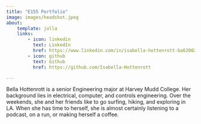 ```yaml
---
title: "E155 Portfolio"
image: images/headshot.jpeg
about:
    template: jolla
    links:
        - icon: linkedin
          text: LinkedIn
          href: https://www.linkedin.com/in/isabella-hottenrott-ba6200259/
        - icon: github
          text: Github
          href: https://github.com/Isabella-Hottenrott

---
```


Bella Hottenrott is a senior Engineering major at Harvey Mudd College. Her background lies in electrical, computer, and controls engineering.
Over the weekends, she and her friends like to go surfing, hiking, and exploring in LA. When she has time to herself, she is almost certainly listening to a podcast, on a run, or making herself a coffee.



